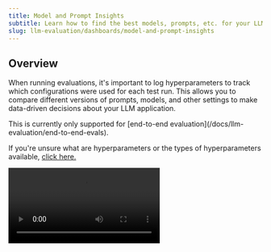 ```yaml
---
title: Model and Prompt Insights
subtitle: Learn how to find the best models, prompts, etc. for your LLM app
slug: llm-evaluation/dashboards/model-and-prompt-insights
---
```


## Overview

When running evaluations, it's important to log hyperparameters to track which configurations were used for each test run. This allows you to compare different versions of prompts, models, and other settings to make data-driven decisions about your LLM application.

<Warning>
  This is currently only supported for [end-to-end
  evaluation](/docs/llm-evaluation/end-to-end-evals).
</Warning>

If you're unsure what are hyperparameters or the types of hyperparameters available, [click here.](/docs/concepts/hyperparameters)

<Frame caption="Prompt and Model Insights">
  <video
    src="https://confident-docs.s3.us-east-1.amazonaws.com/evaluation:parameter-insights.mp4"
    autoPlay
    controls
  />
</Frame>

## Prompts

Prompts are a **type** of hyperparameter, and in Confident AI, you can include them as hyperparameters to [test each prompt's performance](/docs/prompt-management/prompt-testing) when running an evaluation:

<Tabs>

<Tab title="Python" langauag="python">

```python main.py
from deepeval.prompt import Prompt
from deepeval.metrics import AnswerRelevancyMetric
from deepeval.test_case import LLMTestCase
from deepeval import evaluate

# Pull your prompt version
prompt = Prompt(alias="your-prompt-alias")
prompt.pull()

# Run an evaluation with the prompt as a hyperparameter
evaluate(
    test_cases=[LLMTestCase(input="...", actual_output="...")],
    metrics=[AnswerRelevancyMetric()],
    hyperparameters={"System Prompt": prompt}
)
```

</Tab>

<Tab title="Typescript" langauag="typescript">

```ts
evaluate({
  hyperparameters: {
    Model: "YOUR-MODEL",
    "Prompt Version": "YOUR-PROMPT-VERSION",
  },
  llmTestCases: [...],
  metricCollection: "YOUR-COLLECTION-NAME",
});
```

</Tab>

<Tab title="curL" langauag="curl">

<EndpointRequestSnippet
  endpoint="POST /v1/evaluate"
  example="Logging Parameters"
/>

</Tab>

</Tabs>

You should **NEVER** log the interpolated version of your prompt template.
This will create a unique version for each variable substitution, making it
impossible to meaningfully compare prompt performance. Always log the `Prompt`
instance itself.

## Models and Others

You can also log model and other parameter information as hyperparameters to track which model versions or configurations were used for a test run:

<Tabs>

<Tab title="Python" langauag="python">

```python main.py
evaluate(
    test_cases=dataset.test_cases,
    metrics=[AnswerRelevancyMetric()],
    hyperparameters={
        "Model": "gpt-4",
    }
)
```

</Tab>

<Tab title="Typescript" langauag="typescript">

```typescript
evaluate({
  hyperparameters: {
    Model: "YOUR-MODEL",
  },
  llmTestCases: [...],
  metricCollection: "YOUR-COLLECTION-NAME",
});
```

</Tab>

<Tab title="curL" langauag="curl">

[TODO vamshi]

</Tab>

</Tabs>

## In CI/CD

For python users of `deepeval`, you can log parameteres in CI/CD using the `@deepeval.log_hyperparameters()` decorator on top of a function that returns a dictionary of string and prompts:

```python test_llm_app.py
from deepeval.prompt import Prompt
import deepeval

prompt = Prompt(alias="your-prompt-alias")
prompt.pull()

@deepeval.log_hyperparameters()
def hyperparameters():
    return {"System Prompt": prompt, "Model": "YOUR-MODEL-NAME"}
```

Now everytime when you run `deepeval test run`, every test file will be ran as unit-tests while logging parameters as part of your test run. Go to the [next section](/docs/llm-evaluation/unit-testing-cicd) to learn more about unit-testing in CI/CD.
